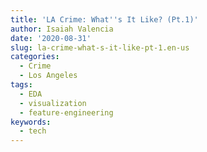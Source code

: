 ```yaml
---
title: 'LA Crime: What''s It Like? (Pt.1)'
author: Isaiah Valencia
date: '2020-08-31'
slug: la-crime-what-s-it-like-pt-1.en-us
categories:
  - Crime
  - Los Angeles
tags:
  - EDA
  - visualization
  - feature-engineering
keywords:
  - tech
---
```


<!--more-->
